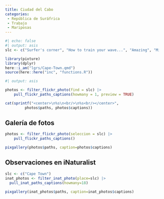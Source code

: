 ```yaml
---
title: Ciudad del Cabo
categories:
 - República de Suráfrica
 - Trabajo
 - Mariposas
---
```




```r
#| echo: false
#| output: asis
slc <- c("Surfer's corner", "How to train your wave...", "Amazing", "Mi menina", "Hoerikwaggo", "Owl", "donde estarás")

```


```r
library(pixture)
library(dplyr)
here::i_am("lgrs/Cape-Town.qmd")
source(here::here("inc", "functions.R"))
```

```r
#| output: asis

photos <- filter_flickr_photo(find = slc) |>
    pull_flickr_paths_captions(howmany = 1, preview = TRUE)

cat(sprintf("<center>\n%s\n<br/>\n%s<br/></center>", 
         photos$paths, photos$captions))
```


## Galería de fotos

```r
photos <- filter_flickr_photo(seleccion = slc) |>
    pull_flickr_paths_captions()

pixgallery(photos$paths, caption=photos$captions)
```


## Observaciones en iNaturalist


```r
slc <- c("Cape Town")
inat_photos <- filter_inat_photo(place=slc) |>
  pull_inat_paths_captions(howmany=18)

pixgallery(inat_photos$paths, caption=inat_photos$captions)
```
